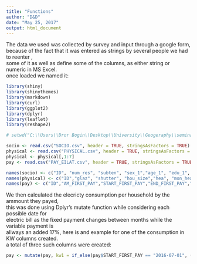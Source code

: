 ---
title: "Functions"
author: "D&D"
date: "May 25, 2017"
output: html_document
---

<div style="text-align: left">
The data we used was collected by survey and input through a google form, </br>
because of the fact that it was entered as strings by several people we had to reenter ,</br>
some of it as well as define some of the columns, as either string or numeric in MS Excel. </br>
once loaded we named it:

```{r}
library(shiny)
library(shinythemes)
library(markdown)
library(curl)
library(ggplot2)
library(dplyr)
library(leaflet)
library(reshape2)

# setwd("C:\\Users\\Dror Bogin\\Desktop\\University\\Geogeraphy\\seminar_diana\\app_test")

socio <- read.csv("SOCIO.csv", header = TRUE, stringsAsFactors = TRUE)
physical <- read.csv("PHYSICAL.csv", header = TRUE, stringsAsFactors = TRUE)
physical <- physical[,1:7]
pay <- read.csv("PAY_EILAT.csv", header = TRUE, stringsAsFactors = TRUE)

names(socio) <- c("ID", "num_res", "subten", "sex_1","age_1", "edu_1", "work_1","sex_2","age_2", "edu_2", "work_2", "kids_num","kids_age", "income", "notes")
names(physical) <- c("ID","glaz", "shutter", "hou_size","hea", "mon_hea", "dur_hea")
names(pay) <- c("ID","AM_FIRST_PAY","START_FIRST_PAY","END_FIRST_PAY","AM_SEC_PAY","START_SEC_PAY","END_SEC_PAY","AM_THIRD_PAY","START_THIRD_PAY","END_THIRD_PAY")
```

We then calculated the elecricty consumption per household by the ammount they payed, </br>
this was done using Dplyr's mutate function while considering each possible date for</br>
electric bill as the fixed payment changes between months while the variable payment is</br>
allways an added 17%, here is and example for one of the consumption in KW columns created. </br>
a total of three such columns were created:

```{r}
pay <- mutate(pay, kw1 = if_else(pay$START_FIRST_PAY == "2016-07-01", (((pay$AM_FIRST_PAY - 26.89)-((pay$AM_FIRST_PAY*100/117)*0.17))/0.4558),if_else(pay$START_FIRST_PAY == "2016-09-01", (((pay$AM_FIRST_PAY - 25.07)-((pay$AM_FIRST_PAY*100/117)*0.17))/0.4558),if_else(pay$START_FIRST_PAY == "2016-11-01", (((pay$AM_FIRST_PAY - 26.43)-((pay$AM_FIRST_PAY*100/117)*0.17))/0.4558),if_else(pay$START_FIRST_PAY == "2017-01-01", (((pay$AM_FIRST_PAY - 31.81)-((pay$AM_FIRST_PAY*100/117)*0.17))/0.4726),0)))))
```





</br>









































</div>

